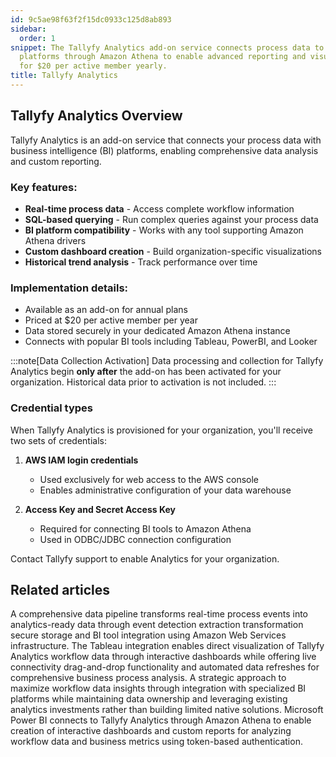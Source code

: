 ```yaml
---
id: 9c5ae98f63f2f15dc0933c125d8ab893
sidebar:
  order: 1
snippet: The Tallyfy Analytics add-on service connects process data to business intelligence
  platforms through Amazon Athena to enable advanced reporting and visualization capabilities
  for $20 per active member yearly.
title: Tallyfy Analytics
---
```


## Tallyfy Analytics Overview

Tallyfy Analytics is an add-on service that connects your process data with business intelligence (BI) platforms, enabling comprehensive data analysis and custom reporting.

### Key features:

- **Real-time process data** - Access complete workflow information
- **SQL-based querying** - Run complex queries against your process data
- **BI platform compatibility** - Works with any tool supporting Amazon Athena drivers
- **Custom dashboard creation** - Build organization-specific visualizations
- **Historical trend analysis** - Track performance over time

### Implementation details:

- Available as an add-on for annual plans
- Priced at $20 per active member per year
- Data stored securely in your dedicated Amazon Athena instance
- Connects with popular BI tools including Tableau, PowerBI, and Looker

:::note[Data Collection Activation]
Data processing and collection for Tallyfy Analytics begin **only after** the add-on has been activated for your organization. Historical data prior to activation is not included.
:::

### Credential types

When Tallyfy Analytics is provisioned for your organization, you'll receive two sets of credentials:

1. **AWS IAM login credentials**
   - Used exclusively for web access to the AWS console
   - Enables administrative configuration of your data warehouse

2. **Access Key and Secret Access Key**
   - Required for connecting BI tools to Amazon Athena
   - Used in ODBC/JDBC connection configuration

Contact Tallyfy support to enable Analytics for your organization.


<PageTree />


## Related articles
<CardGrid>
<LinkTitleCard header="<b>Analytics > How Tallyfy Analytics works</b>" href="/products/pro/integrations/analytics/how-does-tallyfy-analytics-process-my-data/" > A comprehensive data pipeline transforms real-time process events into analytics-ready data through event detection extraction transformation secure storage and BI tool integration using Amazon Web Services infrastructure. </LinkTitleCard>
<LinkTitleCard header="<b>Analytics > Tableau</b>" href="/products/pro/integrations/analytics/tableau/" > The Tableau integration enables direct visualization of Tallyfy Analytics workflow data through interactive dashboards while offering live connectivity drag-and-drop functionality and automated data refreshes for comprehensive business process analysis. </LinkTitleCard>
<LinkTitleCard header="<b>Analytics > Why use BI platforms vs. native analytics?</b>" href="/products/pro/integrations/analytics/why-use-a-dedicated-bi-platform-with-tallyfy/" > A strategic approach to maximize workflow data insights through integration with specialized BI platforms while maintaining data ownership and leveraging existing analytics investments rather than building limited native solutions. </LinkTitleCard>
<LinkTitleCard header="<b>Analytics > Power BI</b>" href="/products/pro/integrations/analytics/powerbi/" > Microsoft Power BI connects to Tallyfy Analytics through Amazon Athena to enable creation of interactive dashboards and custom reports for analyzing workflow data and business metrics using token-based authentication. </LinkTitleCard>
</CardGrid>